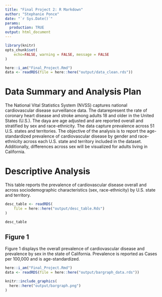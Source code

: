 ```yaml
---
title: "Final Project 2: R Markdown"
author: "Stephanie Ponce"
date: "`r Sys.Date()`"
params:
  production: TRUE
output: html_document
--- 
```


```r
library(knitr)
opts_chunk$set(
    echo=FALSE, warning = FALSE, message = FALSE
)
```

```r
here::i_am("Final_Project.Rmd")
data <- readRDS(file = here::here("output/data_clean.rds"))
```

# Data Summary and Analysis Plan
The National Vital Statistics System (NVSS) captures national cardiovascular disease surveillance data. The datarepresent the rate of coronary heart disease and stroke among adults 18 and older in the United States (U.S.). The daya are age adjusted and are reported overall and stratified by sex and race-ethnicity. The data capture prevalence across 51 U.S. states and territories. The objective of the analysis is to report the age-standardized prevalence of cardiovascular disease by gender and race-ethnicity across each U.S. state and territory included in the dataset. Additionally, differences across sex will be visualized for adults living in California.

# Descriptive Analysis

This table reports the prevalence of cardiovascular disease overall and across sociodemographic characteristics (sex, race-ethnicity) by U.S. state and territory. 

```r
desc_table <- readRDS(
    file = here::here("output/desc_table.Rds")
)

desc_table
```

## Figure 1
Figure 1 displays the overall prevalence of cardiovascular disease and prevalence by sex in the state of California. Prevalence is reported as Cases per 100,000 and is age-standardized.

```r
here::i_am("Final_Project.Rmd")
data <- readRDS(file = here::here("output/bargraph_data.rds"))

knitr::include_graphics(
  here::here("output/bargraph.png")
)
```
